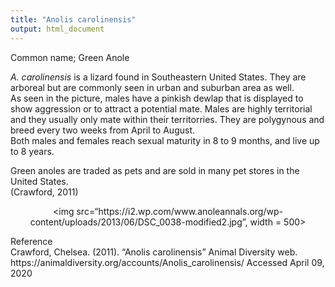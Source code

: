```yaml
---
title: "Anolis carolinensis"
output: html_document
---
```


Common name; Green Anole

*A. carolinensis* is a lizard found in Southeastern United States. They are arboreal but are commonly seen in urban and suburban area as well.  
As seen in the picture, males have a pinkish dewlap that is displayed to show aggression or to attract a potential mate. Males are highly territorial and they usually only mate within their territorries. They are polygynous and breed every two weeks from April to August.  
Both males and females reach sexual maturity in 8 to 9 months, and live up to 8 years.  

Green anoles are traded as pets and are sold in many pet stores in the United States.  
(Crawford, 2011)

<p align='center'>
<img src="https://i2.wp.com/www.anoleannals.org/wp-content/uploads/2013/06/DSC_0038-modified2.jpg", width = 500>
</p>

Reference  
Crawford, Chelsea. (2011). "Anolis carolinensis" Animal Diversity web. https://animaldiversity.org/accounts/Anolis_carolinensis/ Accessed April 09, 2020
